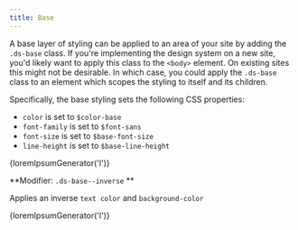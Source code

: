```yaml
---
title: Base
---
```



A base layer of styling can be applied to an area of your site by adding the `.ds-base` class. If you're implementing the design system on a new site, you'd likely want to apply this class to the `<body>` element. On existing sites this might not be desirable. In which case, you could apply the `.ds-base` class to an element which scopes the styling to itself and its children.

Specifically, the base styling sets the following CSS properties:

- `color` is set to `$color-base`
- `font-family` is set to `$font-sans`
- `font-size` is set to `$base-font-size`
- `line-height` is set to `$base-line-height`

<EmbeddedExample>
    <div class="ds-base ds-u-padding--2">
        {loremIpsumGenerator('l')}
    </div>
</EmbeddedExample>

**Modifier: `.ds-base--inverse` **

Applies an inverse `text color` and `background-color`

<EmbeddedExample>
    <div class="ds-base ds-base--inverse ds-u-padding--2">
        {loremIpsumGenerator('l')}
    </div>
</EmbeddedExample>
